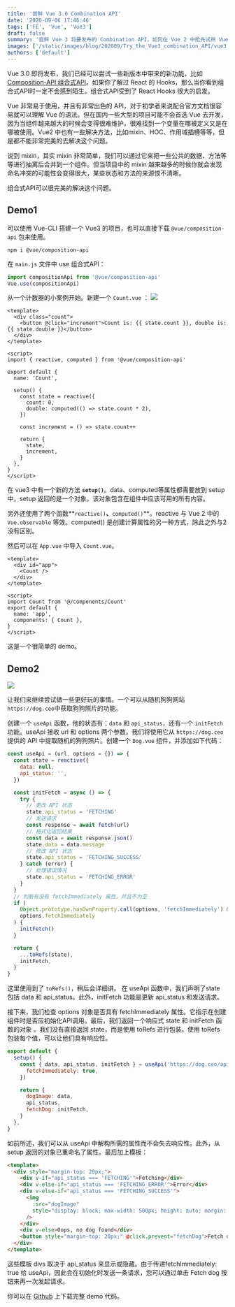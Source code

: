 ```yaml
---
title: '尝鲜 Vue 3.0 Combination API'
date: '2020-09-06 17:46:46'
tags: ['FE', 'Vue', 'Vue3']
draft: false
summary: '尝鲜 Vue 3 将要发布的 Combination API，如何在 Vue 2 中抢先试用 Vue 3 新特性'
images: ['/static/images/blog/202009/Try_the_Vue3_combination_API/vue3.webp']
authors: ['default']
---
```


Vue 3.0 即将发布，我们已经可以尝试一些新版本中带来的新功能，比如 [Composition-API 组合式API](https://composition-api.vuejs.org/)。如果你了解过 React 的 Hooks，那么当你看到组合式API时一定不会感到陌生。组合式API受到了 React Hooks 很大的启发。

Vue 非常易于使用，并且有非常出色的 API，对于初学者来说配合官方文档很容易就可以理解 Vue 的语法。但在国内一些大型的项目可能不会首选 Vue 去开发，因为当组件越来越大的时候会变得很难维护，很难找到一个变量在哪被定义又是在哪被使用。Vue2 中也有一些解决方法，比如mixin、HOC、作用域插槽等等，但是都不能非常完美的去解决这个问题。

说到 mixin，其实 mixin 非常简单，我们可以通过它来把一些公共的数据、方法等等进行抽离后合并到一个组件。但当项目中的 mixin 越来越多的时候你就会发现命名冲突的可能性会变得很大，某些状态和方法的来源恨不清晰。

组合式API可以很完美的解决这个问题。

## Demo1

可以使用 Vue-CLI 搭建一个 Vue3 的项目，也可以直接下载 `@vue/composition-api` 包来使用。

```shell
npm i @vue/composition-api
```

在 `main.js` 文件中 use 组合式API：

```js showLineNumbers
import compositionApi from '@vue/composition-api'
Vue.use(compositionApi)
```

从一个计数器的小案例开始。新建一个 `Count.vue` ：
![](/static/images/blog/202009/Try_the_Vue3_combination_API/img1.webp)

```vue
<template>
  <div class="count">
    <button @click="increment">Count is: {{ state.count }}, double is: {{ state.double }}</button>
  </div>
</template>

<script>
import { reactive, computed } from '@vue/composition-api'

export default {
  name: 'Count',

  setup() {
    const state = reactive({
      count: 0,
      double: computed(() => state.count * 2),
    })

    const increment = () => state.count++

    return {
      state,
      increment,
    }
  },
}
</script>
```

在 vue3 中有一个新的方法 **`setup()`**。data、computed等属性都需要放到 setup 中，setup 返回的是一个对象，该对象包含在组件中应该可用的所有内容。

另外还使用了两个函数**`reactive()`**、**`computed()`**。reactive 与 Vue 2 中的 `Vue.observable` 等效。computed() 是创建计算属性的另一种方式，除此之外与2没有区别。

然后可以在 `App.vue` 中导入 `Count.vue`。

```vue
<template>
  <div id="app">
    <Count />
  </div>
</template>

<script>
import Count from '@/components/Count'
export default {
  name: 'app',
  components: { Count },
}
</script>
```

这是一个很简单的 demo。

## Demo2

![](/static/images/blog/202009/Try_the_Vue3_combination_API/img2.webp)

让我们来继续尝试做一些更好玩的事情。一个可以从随机狗狗网站`https://dog.ceo`中获取狗狗照片的功能。

创建一个 `useApi` 函数，他的状态有：`data` 和 `api_status`，还有一个 `initFetch` 功能。useApi 接收 url 和 options 两个参数。我们将使用它从 `https://dog.ceo` 提供的 API 中提取随机的狗狗照片。创建一个 `Dog.vue` 组件，并添加如下代码：

```js showLineNumbers
const useApi = (url, options = {}) => {
  const state = reactive({
    data: null,
    api_status: '',
  })

  const initFetch = async () => {
    try {
      // 更改 API 状态
      state.api_status = 'FETCHING'
      // 发送请求
      const response = await fetch(url)
      // 格式化返回结果
      const data = await response.json()
      state.data = data.message
      // 修改 API 状态
      state.api_status = 'FETCHING_SUCCESS'
    } catch (error) {
      // 处理错误情况
      state.api_status = 'FETCHING_ERROR'
    }
  }
  // 判断有没有 fetchImmediately 属性，并且不为空
  if (
    Object.prototype.hasOwnProperty.call(options, 'fetchImmediately') &&
    options.fetchImmediately
  ) {
    initFetch()
  }

  return {
    ...toRefs(state),
    initFetch,
  }
}
```

这里使用到了 `toRefs()`，稍后会详细讲。
在 useApi 函数中，我们声明了state 包括 data 和 api_status。此外，initFetch 功能是更新 api_status 和发送请求。

接下来，我们检查 options 对象是否具有 fetchImmediately 属性。它指示在创建组件时是否应初始化API调用。最后，我们返回一个响应式 state 和 initFetch 函数的对象 。我们没有直接返回 state，而是使用 toRefs 进行包装。使用 toRefs 包装每个值，可以让他们具有响应性。

```js showLineNumbers
export default {
  setup() {
    const { data, api_status, initFetch } = useApi('https://dog.ceo/api/breeds/image/random', {
      fetchImmediately: true,
    })

    return {
      dogImage: data,
      api_status,
      fetchDog: initFetch,
    }
  },
}
```

如前所述，我们可以从 useApi 中解构所需的属性而不会失去响应性。此外，从 setup 返回的对象已重命名了属性。最后加上模板：

```html showLineNumbers
<template>
  <div style="margin-top: 20px;">
    <div v-if="api_status === 'FETCHING'">Fetching</div>
    <div v-else-if="api_status === 'FETCHING_ERROR'">Error</div>
    <div v-else-if="api_status === 'FETCHING_SUCCESS'">
      <img
        :src="dogImage"
        style="display: block; max-width: 500px; height: auto; margin: 0 auto;"
      />
    </div>
    <div v-else>Oops, no dog found</div>
    <button style="margin-top: 20px;" @click.prevent="fetchDog">Fetch dog</button>
  </div>
</template>
```

这些模板 divs 取决于 api_status 来显示或隐藏。由于传递fetchImmediately: true 给 useApi，因此会在初始化时发送一条请求，您可以通过单击 Fetch dog 按钮来再一次发起请求。

你可以在 [Github](https://github.com/mk965/vue3-composition-api-demo) 上下载完整 demo 代码。
